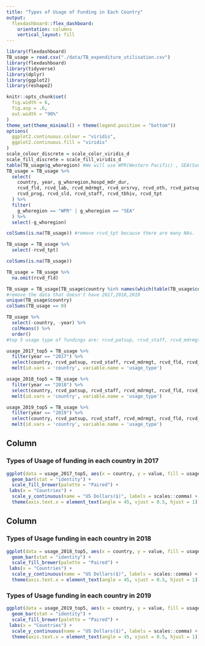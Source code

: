 ```yaml
---
title: "Types of Usage of Funding in Each Country"
output: 
  flexdashboard::flex_dashboard:
    orientation: columns
    vertical_layout: fill
---
```


```r
library(flexdashboard)
TB_usage = read.csv("./data/TB_expenditure_utilisation.csv")
library(flexdashboard)
library(tidyverse)
library(dplyr)
library(ggplot2)
library(reshape2)

knitr::opts_chunk$set(
  fig.width = 6,
  fig.asp = .6,
  out.width = "90%"
)
theme_set(theme_minimal() + theme(legend.position = "bottom"))
options(
  ggplot2.continuous.colour = "viridis",
  ggplot2.continuous.fill = "viridis"
)
scale_colour_discrete = scale_color_viridis_d
scale_fill_discrete = scale_fill_viridis_d
table(TB_usage$g_whoregion) #We will use WPR(Western Pacific) , SEA(South East Asia)
TB_usage = TB_usage %>%
  select(
    country, year, g_whoregion,hospd_mdr_dur,
    rcvd_fld, rcvd_lab, rcvd_mdrmgt, rcvd_orsrvy, rcvd_oth, rcvd_patsup, 
    rcvd_prog, rcvd_sld, rcvd_staff, rcvd_tbhiv, rcvd_tpt
  ) %>%
  filter(
    g_whoregion == "WPR" | g_whoregion == "SEA"
  ) %>%
  select(-g_whoregion)

colSums(is.na(TB_usage)) #remove rcvd_tpt because there are many NAs.

TB_usage = TB_usage %>% 
  select(-rcvd_tpt) 

colSums(is.na(TB_usage))

TB_usage = TB_usage %>%
  na.omit(rcvd_fld)

TB_usage = TB_usage[TB_usage$country %in% names(which(table(TB_usage$country) > 2)), ] 
#remove the data that doesn't have 2017,2018,2019
unique(TB_usage$country)
colSums(TB_usage == 0)

TB_usage %>%
  select(-country, -year) %>%
  colMeans() %>%
  order() 
#top 5 usage type of fundings are: rcvd_patsup, rcvd_staff, rcvd_mdrmgt, rcvd_fld, rcvd_oth

usage_2017_top5 = TB_usage %>% 
  filter(year == "2017") %>%
  select(country, rcvd_patsup, rcvd_staff, rcvd_mdrmgt, rcvd_fld, rcvd_oth) %>%
  melt(id.vars = 'country', variable.name = 'usage_type')

usage_2018_top5 = TB_usage %>% 
  filter(year == "2018") %>%
  select(country, rcvd_patsup, rcvd_staff, rcvd_mdrmgt, rcvd_fld, rcvd_oth) %>%
  melt(id.vars = 'country', variable.name = 'usage_type')

usage_2019_top5 = TB_usage %>% 
  filter(year == "2019") %>%
  select(country, rcvd_patsup, rcvd_staff, rcvd_mdrmgt, rcvd_fld, rcvd_oth) %>%
  melt(id.vars = 'country', variable.name = 'usage_type')
```

Column {data-width=650}
-----------------------------------------------------------------------

### Types of Usage of funding in each country in 2017

```r
ggplot(data = usage_2017_top5, aes(x = country, y = value, fill = usage_type)) +
  geom_bar(stat = "identity") +
  scale_fill_brewer(palette = "Paired") +
 labs(x = "Countries") +
  scale_y_continuous(name = "US Dollars($)", labels = scales::comma) +
  theme(axis.text.x = element_text(angle = 45, vjust = 0.5, hjust = 1))
```

Column {data-width=350}
-----------------------------------------------------------------------

### Types of Usage funding in each country in 2018

```r
ggplot(data = usage_2018_top5, aes(x = country, y = value, fill = usage_type)) +
  geom_bar(stat = "identity") +
  scale_fill_brewer(palette = "Paired") +
 labs(x = "Countries") +
  scale_y_continuous(name = "US Dollars($)", labels = scales::comma) +
  theme(axis.text.x = element_text(angle = 45, vjust = 0.5, hjust = 1))
```

### Types of Usage funding in each country in 2019

```r
ggplot(data = usage_2019_top5, aes(x = country, y = value, fill = usage_type)) +
  geom_bar(stat = "identity") +
  scale_fill_brewer(palette = "Paired") +
 labs(x = "Countries") +
  scale_y_continuous(name = "US Dollars($)", labels = scales::comma) +
  theme(axis.text.x = element_text(angle = 45, vjust = 0.5, hjust = 1))
```

